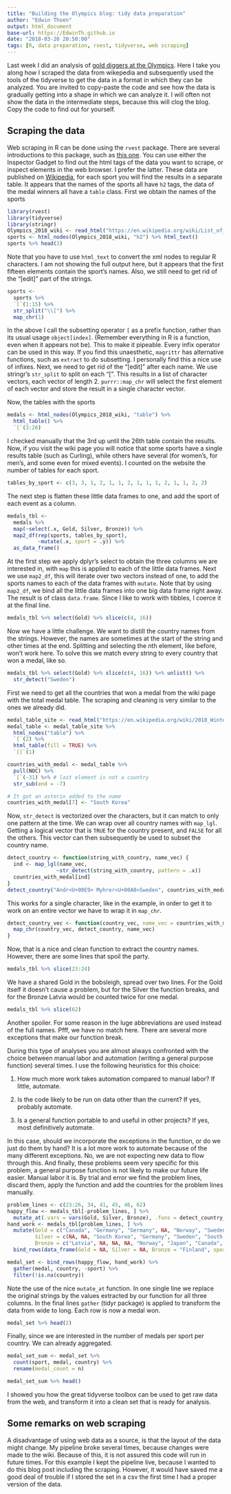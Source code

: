 ```yaml
---
title: "Building the Olympics blog: tidy data preparation"
author: "Edwin Thoen"
output: html_document
base-url: https://EdwinTh.github.io
date: "2018-03-20 20:50:00"
tags: [R, data preparation, rvest, tidyverse, web scraping]
---
```


Last week I did an analysis of [gold diggers at the Olympics](https://edwinth.github.io/analyzing-olympics/). Here I take you along how I scraped the data from wikepedia and subsequently used the tools of the tidyverse to get the data in a format in which they can be analyzed. You are invited to copy-paste the code and see how the data is gradually getting into a shape in which we can analyze it. I will often not show the data in the intermediate steps, because this will clog the blog. Copy the code to find out for yourself.

## Scraping the data

Web scraping in R can be done using the `rvest` package. There are several introductions to this package, such as [this one](https://stat4701.github.io/edav/2015/04/02/rvest_tutorial/). You can use either the Inspector Gadget to find out the html tags of the data you want to scrape, or inspect elements in the web browser. I prefer the latter. These data are published on [Wikipedia](https://en.wikipedia.org/wiki/List_of_2018_Winter_Olympics_medal_winners), for each sport you will find the results in a separate table. It appears that the names of the sports all have `h2` tags, the data of the medal winners all have a `table` class. First we obtain the names of the sports

```r
library(rvest)
library(tidyverse)
library(stringr)
Olympics_2018_wiki <- read_html("https://en.wikipedia.org/wiki/List_of_2018_Winter_Olympics_medal_winners")
sports <- html_nodes(Olympics_2018_wiki, "h2") %>% html_text()
sports %>% head(3)
```

Note that you have to use `html_text` to convert the xml nodes to regular R characters. I am not showing the full output here, but it appears that the first fifteen elements contain the sport's names. Also, we still need to get rid of the "[edit]" part of the strings.

```r
sports <- 
  sports %>% 
  `[`(1:15) %>% 
  str_split("\\[") %>% 
  map_chr(1)
```

In the above I call the subsetting operator `[` as a prefix function, rather than its usual usage `object[index]`. (Remember everything in R is a function, even when it appears not be). This to make it pipeable. Every infix operator can be used in this way. If you find this unaesthetic, `magrittr` has alternative functions, such as `extract` to do subsetting. I personally find this a nice use of infixes. Next, we need to get rid of the "[edit]" after each name. We use stringr's `str_split` to split on each "[". This results in a list of character vectors, each vector of length 2. `purrr::map_chr` will select the first element of each vector and store the result in a single character vector.

Now, the tables with the sports

```r
medals <- html_nodes(Olympics_2018_wiki, "table") %>%
  html_table() %>% 
  `[`(3:26)
```

I checked manually that the 3rd up until the 26th table contain the results. Now, if you visit the wiki page you will notice that some sports have a single results table (such as Curling), while others have several (for women's, for men's, and some even for mixed events). I counted on the website the number of tables for each sport.

```r
tables_by_sport <- c(3, 3, 1, 2, 1, 1, 2, 1, 1, 1, 2, 1, 1, 2, 2)
```

The next step is flatten these little data frames to one, and add the sport of each event as a column.

```r
medals_tbl <- 
  medals %>%
  map(~select(.x, Gold, Silver, Bronze)) %>%
  map2_df(rep(sports, tables_by_sport),
          ~mutate(.x, sport = .y)) %>%
  as_data_frame()
```

At the first step we apply dplyr's select to obtain the three columns we are interested in, with `map` this is applied to each of the little data frames. Next we use `map2_df`, this will iterate over two vectors instead of one, to add the sports names to each of the data frames with `mutate`. Note that by using `map2_df`, we bind all the little data frames into one big data frame right away. The result is of class `data.frame`. Since I like to work with tibbles, I coerce it at the final line.

```r
medals_tbl %>% select(Gold) %>% slice(c(4, 16))
```

Now we have a little challenge. We want to distill the country names from the strings. However, the names are sometimes at the start of the string and other times at the end. Splitting and selecting the *n*th element, like before, won't work here. To solve this we match every string to every country that won a medal, like so.

```r
medals_tbl %>% select(Gold) %>% slice(c(4, 16)) %>% unlist() %>% 
  str_detect("Sweden")
```

First we need to get all the countries that won a medal from the wiki page with the total medal table. The scraping and cleaning is very similar to the ones we already did. 

```r
medal_table_site <- read_html("https://en.wikipedia.org/wiki/2018_Winter_Olympics_medal_table")
medal_table <- medal_table_site %>%
  html_nodes("table") %>%
  `[`(2) %>%
  html_table(fill = TRUE) %>%
  `[[`(1)

countries_with_medal <- medal_table %>%
  pull(NOC) %>%
  `[`(-31) %>% # last element is not a country
  str_sub(end = -7)

# It got an asterix added to the name 
countries_with_medal[7] <- "South Korea"
```

Now, `str_detect` is vectorized over the characters, but it can match to only one pattern at the time. We can wrap over all country names with `map_lgl`. Getting a logical vector that is `TRUE` for the country present, and `FALSE` for all the others. This vector can then subsequently be used to subset the country name.

```r
detect_country <- function(string_with_country, name_vec) {
  ind <- map_lgl(name_vec,
                ~str_detect(string_with_country, pattern = .x))
  countries_with_medal[ind]
}
detect_country("Andr<U+00E9> Myhrer<U+00A0>Sweden", countries_with_medal)
```

This works for a single character, like in the example, in order to get it to work on an entire vector we have to wrap it in `map_chr`.

```r
detect_country_vec <- function(country_vec, name_vec = countries_with_medal) {
  map_chr(country_vec, detect_country, name_vec)
}
```

Now, that is a nice and clean function to extract the country names. However, there are some lines that spoil the party.

```r
medals_tbl %>% slice(23:24)
```

We have a shared Gold in the bobsleigh, spread over two lines. For the Gold itself it doesn't cause a problem, but for the Silver the function breaks, and for the Bronze Latvia would be counted twice for one medal.

```r
medals_tbl %>% slice(62)
```

Another spoiler. For some reason in the luge abbreviations are used instead of the full names. Pfff, we have no match here. There are several more exceptions that make our function break.

During this type of analyses you are almost always confronted with the choice between manual labor and automation (writing a general purpose function) several times. I use the following heuristics for this choice:

1) How much more work takes automation compared to manual labor? If little, automate.

2) Is the code likely to be run on data other than the current? If yes, probably automate.

3) Is a general function portable to and useful in other projects? If yes, most definitively automate.

In this case, should we incorporate the exceptions in the function, or do we just do them by hand? It is a lot more work to automate because of the many different exceptions. No, we are not expecting new data to flow through this. And finally, these problems seem very specific for this problem, a general purpose function is not likely to make our future life easier. Manual labor it is. By trial and error we find the problem lines, discard them, apply the function and add the countries for the problem lines manually.

```r
problem_lines <- c(23:26, 34, 41, 45, 46, 62)
happy_flow <- medals_tbl[-problem_lines, ] %>%
  mutate_at(.vars = vars(Gold, Silver, Bronze), .funs = detect_country_vec)
hand_work <- medals_tbl[problem_lines, ] %>%
  mutate(Gold = c("Canada", "Germany", "Germany", NA, "Norway", "Sweden", "Germany", "Canada", "Germany"),
         Silver = c(NA, NA, "South Korea", "Germany", "Sweden", "South Korea", "China", "France", "Austria"),
         Bronze = c("Latvia", NA, NA, NA, "Norway", "Japan", "Canada", "United States", "Germany")) %>%
  bind_rows(data_frame(Gold = NA, Silver = NA, Bronze = "Finland", sport = "Cross-country skiing"))

medal_set <- bind_rows(happy_flow, hand_work) %>%
  gather(medal, country, -sport) %>%
  filter(!is.na(country))
```

Note the use of the nice `mutate_at` function. In one single line we replace the original strings by the values extracted by our function for all three columns. In the final lines `gather` (tidyr package) is applied to transform the data from wide to long. Each row is now a medal won.

```r
medal_set %>% head(2)
```

Finally, since we are interested in the number of medals per sport per country. We can already aggregated. 

```r
medal_set_sum <- medal_set %>% 
  count(sport, medal, country) %>% 
  rename(medal_count = n)

medal_set_sum %>% head()
```

I showed you how the great tidyverse toolbox can be used to get raw data from the web, and transform it into a clean set that is ready for analysis.

## Some remarks on web scraping

A disadvantage of using web data as a source, is that the layout of the data might change. My pipeline broke several times, because changes were made to the wiki. Because of this, it is not assured this code will run in future times. For this example I kept the pipeline live, because I wanted to do this blog post including the scraping. However, it would have saved me a good deal of trouble if I stored the set in a csv the first time I had a proper version of the data.
